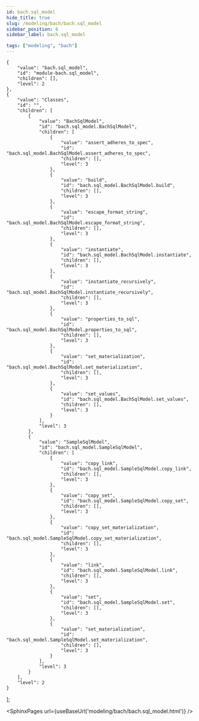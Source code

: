 ```yaml
---
id: bach.sql_model
hide_title: true
slug: /modeling/bach/bach.sql_model
sidebar_position: 6
sidebar_label: bach.sql_model

tags: ["modeling", "bach"]
---
```


    {
        "value": "bach.sql_model",
        "id": "module-bach.sql_model",
        "children": [],
        "level": 2
    },
    {
        "value": "Classes",
        "id": "",
        "children": [
            {
                "value": "BachSqlModel",
                "id": "bach.sql_model.BachSqlModel",
                "children": [
                    {
                        "value": "assert_adheres_to_spec",
                        "id": "bach.sql_model.BachSqlModel.assert_adheres_to_spec",
                        "children": [],
                        "level": 3
                    },
                    {
                        "value": "build",
                        "id": "bach.sql_model.BachSqlModel.build",
                        "children": [],
                        "level": 3
                    },
                    {
                        "value": "escape_format_string",
                        "id": "bach.sql_model.BachSqlModel.escape_format_string",
                        "children": [],
                        "level": 3
                    },
                    {
                        "value": "instantiate",
                        "id": "bach.sql_model.BachSqlModel.instantiate",
                        "children": [],
                        "level": 3
                    },
                    {
                        "value": "instantiate_recursively",
                        "id": "bach.sql_model.BachSqlModel.instantiate_recursively",
                        "children": [],
                        "level": 3
                    },
                    {
                        "value": "properties_to_sql",
                        "id": "bach.sql_model.BachSqlModel.properties_to_sql",
                        "children": [],
                        "level": 3
                    },
                    {
                        "value": "set_materialization",
                        "id": "bach.sql_model.BachSqlModel.set_materialization",
                        "children": [],
                        "level": 3
                    },
                    {
                        "value": "set_values",
                        "id": "bach.sql_model.BachSqlModel.set_values",
                        "children": [],
                        "level": 3
                    }
                ],
                "level": 3
            },
            {
                "value": "SampleSqlModel",
                "id": "bach.sql_model.SampleSqlModel",
                "children": [
                    {
                        "value": "copy_link",
                        "id": "bach.sql_model.SampleSqlModel.copy_link",
                        "children": [],
                        "level": 3
                    },
                    {
                        "value": "copy_set",
                        "id": "bach.sql_model.SampleSqlModel.copy_set",
                        "children": [],
                        "level": 3
                    },
                    {
                        "value": "copy_set_materialization",
                        "id": "bach.sql_model.SampleSqlModel.copy_set_materialization",
                        "children": [],
                        "level": 3
                    },
                    {
                        "value": "link",
                        "id": "bach.sql_model.SampleSqlModel.link",
                        "children": [],
                        "level": 3
                    },
                    {
                        "value": "set",
                        "id": "bach.sql_model.SampleSqlModel.set",
                        "children": [],
                        "level": 3
                    },
                    {
                        "value": "set_materialization",
                        "id": "bach.sql_model.SampleSqlModel.set_materialization",
                        "children": [],
                        "level": 3
                    }
                ],
                "level": 3
            }
        ],
        "level": 2
    }
];




<SphinxPages url={useBaseUrl('modeling/bach/bach.sql_model.html')} />

